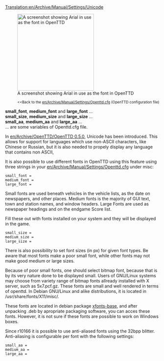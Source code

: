 [[Translation:en/Archive/Manual/Settings/Unicode]]


[[File:en/Archive/Manual/Settings/Arialunicode.png|thumb|right|250px|A screenshot showing Arial in use as the font in OpenTTD]]
:<small><<Back to the [[en/Archive/Manual/Settings/Openttd.cfg]] (OpenTTD configuration file)</small>

'''small_font''', '''medium_font''' and '''large_font''' ...<br/>
'''small_size''', '''medium_size''' and '''large_size''' ...<br/>
'''small_aa''', '''medium_aa''' and '''large_aa''' ...<br/>
... are some variables of Openttd.cfg file.


In [[en/Archive/OpenTTD/OpenTTD 0.5.0]], Unicode has been introduced. This allows for support for languages which use non-ASCII characters, like Chinese or Russian, but it is also needed to propely display any language that contains non ASCII,

It is also possible to use different fonts in OpenTTD using this feature using three strings in your [[en/Archive/Manual/Settings/Openttd.cfg]] under misc:

<pre>small_font =
medium_font =
large_font =</pre>

Small fonts are used beneath vehicles in the vehicle lists, as the date on newspapers, and other places.
Medium fonts is the majority of GUI text, town and station names, and window headers.
Large Fonts are used as newspaper headings and on the endgame Score list.

Fill these out with fonts installed on your system and they will be displayed in the game.

<pre>small_size =
medium_size =
large_size =</pre>

There is also possibility to set font sizes (in px) for given font types.
Be aware that most fonts make a poor small font, while other fonts may not make good medium or large sizes.

Because of poor small fonts, one should select bitmap font, because that is by its very nature done to be displayed small. Users of GNU/Linux systems may choose from variety range of bitmap fonts allready installed with X server, such as 5x7.pcf.gz. These fonts are small and well rendered in terms of openttd. In Debian GNU/Linux and alike distributions, it is located in <nowiki>/usr/share/fonts/X11/misc/</nowiki>.

These fonts are located in debian package [http://packages.debian.org/etch/xfonts-base xfonts-base], and after unpacking .deb by apropriate packaging software, you can acces these fonts. However, it is not sure if these fonts are possible to work on Windows boxes.

Since r10166 it is possible to use anti-aliased fonts using the 32bpp blitter. Anti-aliasing is configurable per font with the following settings:

<pre>small_aa =
medium_aa =
large_aa =</pre>